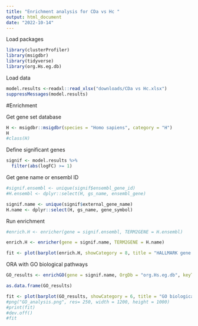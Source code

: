 ```yaml
---
title: "Enrichment analysis for CDa vs Hc "
output: html_document
date: "2022-10-14"
---
```

 Load packages

```r

library(clusterProfiler)
library(msigdbr)
library(tidyverse)
library(org.Hs.eg.db)

```
Load data

```r

model.results <-readxl::read_xlsx("downloads/CDa vs Hc.xlsx")
suppressMessages(model.results)

```

#Enrichment

Get gene set database
```r

H <- msigdbr::msigdbr(species = "Homo sapiens", category = "H")
H
#class(H)

```

Define significant genes
```r

signif <- model.results %>%
  filter(abs(logFC) >= 1)
```

Get gene name or ensembl ID
```r
#signif.ensembl <- unique(signif$ensembl_gene_id)
#H.ensembl <- dplyr::select(H, gs_name, ensembl_gene)

signif.name <- unique(signif$external_gene_name)
H.name <- dplyr::select(H, gs_name, gene_symbol)

```

Run enrichment
```r

#enrich.H <- enricher(gene = signif.ensembl, TERM2GENE = H.ensembl)

enrich.H <- enricher(gene = signif.name, TERM2GENE = H.name)

fit <- plot(barplot(enrich.H, showCategory = 8, title = "HALLMARK gene set"))

```
ORA with GO biological pathways
```r

GO_results <- enrichGO(gene = signif.name, OrgDb = "org.Hs.eg.db", keyType = "SYMBOL", ont = "BP")

as.data.frame(GO_results)

```

```r

fit <- plot(barplot(GO_results, showCategory = 6, title = "GO biological pathways"))
#png("GO_analysis.png", res= 250, width = 1200, height = 1000)
#print(fit)
#dev.off()
#fit
```
